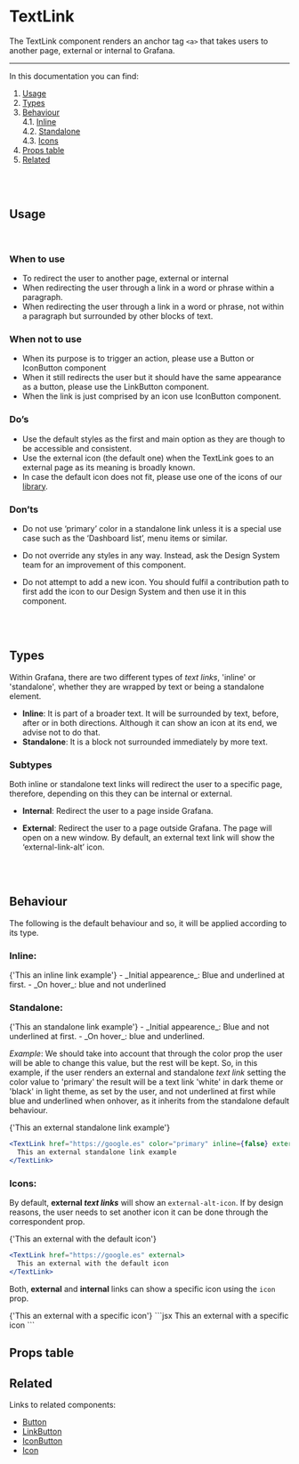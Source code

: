 
<Meta title="MDX|TextLink" component={TextLink} />

# TextLink

The TextLink component renders an anchor tag `<a>` that takes users to another page, external or internal to Grafana.

---

In this documentation you can find:

1. [Usage](#usage)
1. [Types](#types)
1. [Behaviour](#behaviour)
   <br />
   4.1. [Inline](#inline-behaviour)
   <br />
   4.2. [Standalone](#standalone-behaviour)
   <br />
   4.3. [Icons](#icons-behaviour)
1. [Props table](#propstable)
1. [Related](#related)

<br />
<br />

## <a name="usage"/> Usage

<br />

### **When to use**

- To redirect the user to another page, external or internal
- When redirecting the user through a link in a word or phrase within a paragraph.
- When redirecting the user through a link in a word or phrase, not within a paragraph but surrounded by other blocks of text.

### **When not to use**

- When its purpose is to trigger an action, please use a Button or IconButton component
- When it still redirects the user but it should have the same appearance as a button, please use the LinkButton component.
- When the link is just comprised by an icon use IconButton component.

### **Do’s**

- Use the default styles as the first and main option as they are though to be accessible and consistent.
- Use the external icon (the default one) when the TextLink goes to an external page as its meaning is broadly known.
- In case the default icon does not fit, please use one of the icons of our [library](https://developers.grafana.com/ui/latest/index.html?path=/story/docs-overview-icon--icons-overview).

### **Don’ts**

- Do not use ‘primary’ color in a standalone link unless it is a special use case such as the ‘Dashboard list’, menu items or similar.
- Do not override any styles in any way. Instead, ask the Design System team for an improvement of this component.
- Do not attempt to add a new icon. You should fulfil a contribution path to first add the icon to our Design System and then use it in this component.

  <br />
  <br />

## <a name="types"/> Types

Within Grafana, there are two different types of _text links_, 'inline' or 'standalone', whether they are wrapped by text or being a standalone element.

- **Inline**: It is part of a broader text. It will be surrounded by text, before, after or in both directions. Although it can show an icon at its end, we advise not to do that.
- **Standalone**: It is a block not surrounded immediately by more text.

### **Subtypes**

Both inline or standalone text links will redirect the user to a specific page, therefore, depending on this they can be internal or external.

- **Internal**: Redirect the user to a page inside Grafana.
- **External**: Redirect the user to a page outside Grafana. The page will open on a new window. By default, an external text link will show the ‘external-link-alt’ icon.

  <br />
  <br />

## <a name="behaviour"/> Behaviour

The following is the default behaviour and so, it will be applied according to its type.

### <a name="inline-behaviour"/>**Inline**:<br/>

<Preview>
  <TextLink href="https://google.es" external inline>
    {'This an inline link example'}
  </TextLink>
</Preview>
- _Initial appearence_: Blue and underlined at first. - _On hover_: blue and not underlined

### <a name="standalone-behaviour"/>**Standalone**:

<Preview>
  <TextLink href="https://google.es" inline={false} external>
    {'This an standalone link example'}
  </TextLink>
</Preview>
- _Initial appearence_: Blue and not underlined at first. - _On hover_: blue and underlined.

_Example_: We should take into account that through the color prop the user will be able to change this value,
but the rest will be kept. So, in this example, if the user renders an external and standalone _text link_ setting the color value to 'primary' the result will be a text link 'white' in dark theme or 'black' in light theme, as set by the user, and not underlined at first while blue and underlined when onhover, as it inherits from the standalone default behaviour.

<Preview>
  <TextLink href="https://google.es" color="primary" inline={false} external>
    {'This an external standalone link example'}
  </TextLink>
</Preview>

```jsx
<TextLink href="https://google.es" color="primary" inline={false} external>
  This an external standalone link example
</TextLink>
```

### <a name="icons-behaviour"/>**Icons**:

By default, **external _text links_** will show an `external-alt-icon`. If by design reasons, the user needs to set another icon it can be done through the correspondent prop.

<Preview>
  <TextLink href="https://google.es" external>
    {'This an external with the default icon'}
  </TextLink>
</Preview>

```jsx
<TextLink href="https://google.es" external>
  This an external with the default icon
</TextLink>
```

Both, **external** and **internal** links can show a specific icon using the `icon` prop.

<Preview>
  <TextLink href="https://google.es" icon="google" external>
    {'This an external with a specific icon'}
  </TextLink>
</Preview>
```jsx
<TextLink href="https://google.es" icon="google" external>
  This an external with a specific icon
</TextLink>
```

## <a name="propstable"/>Props table

<ArgsTable of={TextLink} />

## <a name="related"/>Related

Links to related components:

- [Button](/docs/buttons-button--docs)
- [LinkButton](/docs/buttons-button--docs#links)
- [IconButton](/docs/buttons-iconbutton--docs)
- [Icon](/docs-overview-icon--docs)
